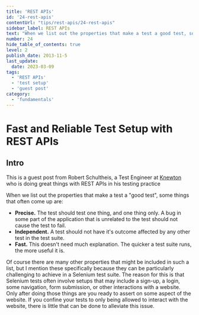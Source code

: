 ```yaml
---
title: 'REST APIs'
id: '24-rest-apis'
contentUrl: "tips/rest-apis/24-rest-apis"
sidebar_label: REST APIs
text: "When we list out the properties that make a test a good test, some things that often come up are: Precise. The test should test one thing, and one thing only. A bug in some part of the application that is unrelated to the test should not cause the test to fail."
number: 24
hide_table_of_contents: true
level: 2
publish_date: 2013-11-5
last_update:
  date: 2023-03-09
tags:
  - 'REST APIs'
  - 'test setup'
  - 'guest post'
category:
  - 'fundamentals'
---
```


# Fast and Reliable Test Setup with REST APIs

## Intro

This is a guest post from Robert Schultheis, a Test Engineer at [Knewton](http://www.knewton.com/) who is doing great things with REST APIs in his testing practice

When we list out the properties that make a test a "good test", some things that often come up are:

+ **Precise.** The test should test one thing, and one thing only. A bug in some part of the application that is unrelated to the test should not cause the test to fail.
+ **Independent.** A test should not have it's outcome affected by any other test in the test suite.
+ **Fast.** This doesn't need much explanation. The quicker a test suite runs, the more useful it is.

Of course there are many other properties that might be included in such a list, but I mention these specifically because they can be particularly challenging to achieve in a Selenium test suite. The reason for this is that Selenium tests often involve setups that may include a sign-up, a login, some navigation, form submission, or other interactions with a website. Only after doing those things are you ready to assert on some aspect of the website.  If you confine your tests to only being allowed to interact with the website, there is little that can be done to alleviate this issue.


<DropdownMarkdown folderName='24-rest-apis' />
